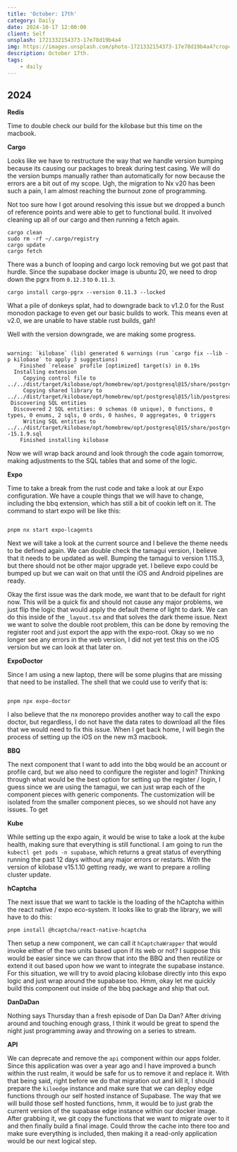 ```yaml
---
title: 'October: 17th'
category: Daily
date: 2024-10-17 12:00:00
client: Self
unsplash: 1721332154373-17e78d19b4a4
img: https://images.unsplash.com/photo-1721332154373-17e78d19b4a4?crop=entropy&cs=srgb&fm=jpg&ixid=MnwzNjM5Nzd8MHwxfHJhbmRvbXx8fHx8fHx8fDE2ODE3NDg2ODY&ixlib=rb-4.0.3&q=85
description: October 17th.
tags:
    - daily
---
```



## 2024

**Redis**

Time to double check our build for the kilobase but this time on the macbook.

**Cargo**

Looks like we have to restructure the way that we handle version bumping because its causing our packages to break during test casing.
We will do the version bumps manually rather than automatically for now because the errors are a bit out of my scope.
Ugh, the migration to Nx v20 has been such a pain, I am almost reaching the burnout zone of programming.

Not too sure how I got around resolving this issue but we dropped a bunch of reference points and were able to get to functional build.
It involved cleaning up all of our cargo and then running a fetch again.

```shell
cargo clean
sudo rm -rf ~/.cargo/registry
cargo update
cargo fetch
```

There was a bunch of looping and cargo lock removing but we got past that hurdle.
Since the supabase docker image is ubuntu 20, we need to drop down the pgrx from `0.12.3` to `0.11.3`.

```shell
cargo install cargo-pgrx --version 0.11.3 --locked
```

What a pile of donkeys splat, had to downgrade back to v1.2.0 for the Rust monodon package to even get our basic builds to work.
This means even at v2.0, we are unable to have stable rust builds, gah!

Well with the version downgrade, we are making some progress.

```

warning: `kilobase` (lib) generated 6 warnings (run `cargo fix --lib -p kilobase` to apply 3 suggestions)
    Finished `release` profile [optimized] target(s) in 0.19s
  Installing extension
     Copying control file to ../../dist/target/kilobase/opt/homebrew/opt/postgresql@15/share/postgresql@15/extension/kilobase.control
     Copying shared library to ../../dist/target/kilobase/opt/homebrew/opt/postgresql@15/lib/postgresql/kilobase.so
 Discovering SQL entities
  Discovered 2 SQL entities: 0 schemas (0 unique), 0 functions, 0 types, 0 enums, 2 sqls, 0 ords, 0 hashes, 0 aggregates, 0 triggers
     Writing SQL entities to ../../dist/target/kilobase/opt/homebrew/opt/postgresql@15/share/postgresql@15/extension/kilobase--15.1.9.sql
    Finished installing kilobase

```

Now we will wrap back around and look through the code again tomorrow, making adjustments to the SQL tables that and some of the logic.

**Expo**

Time to take a break from the rust code and take a look at our Expo configuration.
We have a couple things that we will have to change, including the bbq extension, which has still a bit of cookin left on it.
The command to start expo will be like this:

```shell

pnpm nx start expo-lcagents

```

Next we will take a look at the current source and I believe the theme needs to be defined again.
We can double check the tamagui version, I believe that it needs to be updated as well.
Bumping the tamagui to version 1.115.3, but there should not be other major upgrade yet.
I believe expo could be bumped up but we can wait on that until the iOS and Android pipelines are ready.

Okay the first issue was the dark mode, we want that to be default for right now.
This will be a quick fix and should not cause any major problems, we just flip the logic that would apply the default theme of light to dark.
We can do this inside of the `_layout.tsx` and that solves the dark theme issue.
Next we want to solve the double root problem, this can be done by removing the register root and just export the app with the expo-root.
Okay so we no longer see any errors in the web version, I did not yet test this on the iOS version but we can look at that later on.


**ExpoDoctor**

Since I am using a new laptop, there will be some plugins that are missing that need to be installed.
The shell that we could use to verify that is:

```shell

pnpm npx expo-doctor

```

I also believe that the nx monorepo provides another way to call the expo doctor, but regardless, I do not have the data rates to download all the files that we would need to fix this issue.
When I get back home, I will begin the process of setting up the iOS on the new m3 macbook.

**BBQ**

The next component that I want to add into the bbq would be an account or profile card, but we also need to configure the register and login?
Thinking through what would be the best option for setting up the register / login, I guess since we are using the tamagui, we can just wrap each of the component pieces with generic components.
The customization will be isolated from the smaller component pieces, so we should not have any issues.
To get 

**Kube**

While setting up the expo again, it would be wise to take a look at the kube health, making sure that everything is still functional.
I am going to run the `kubectl get pods -n supabase`, which returns a great status of everything running the past 12 days without any major errors or restarts.
With the version of kilobase v15.1.10 getting ready, we want to prepare a rolling cluster update.


**hCaptcha**

The next issue that we want to tackle is the loading of the hCaptcha within the react native / expo eco-system.
It looks like to grab the library, we will have to do this:

```
pnpm install @hcaptcha/react-native-hcaptcha
```

Then setup a new component, we can call it `hCaptchaWrapper` that would invoke either of the two units based upon if its web or not?
I suppose this would be easier since we can throw that into the BBQ and then reutilize or extend it out based upon how we want to integrate the supabase instance.
For this situation, we will try to avoid placing kilobase directly into this expo logic and just wrap around the supabase too.
Hmm, okay let me quickly build this component out inside of the bbq package and ship that out.

**DanDaDan**

Nothing says Thursday than a fresh episode of Dan Da Dan?
After driving around and touching enough grass, I think it would be great to spend the night just programming away and throwing on a series to stream.

**API**

We can deprecate and remove the `api` component within our apps folder.
Since this application was over a year ago and I have improved a bunch within the rust realm, it would be safe for us to remove it and replace it.
With that being said, right before we do that migration out and kill it, I should prepare the `kiloedge` instance and make sure that we can deploy edge functions through our self hosted instance of Supabase.
The way that we will build those self hosted functions, hmm, it would be to just grab the current version of the supabase edge instance within our docker image.
After grabbing it, we git copy the functions that we want to migrate over to it and then finally build a final image.
Could throw the cache into there too and make sure everything is included, then making it a read-only application would be our next logical step.